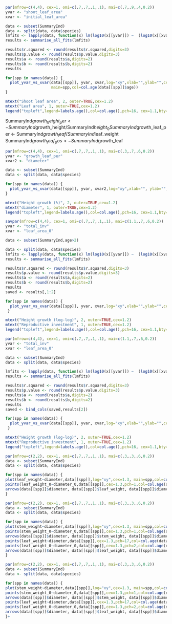 ```r
par(mfrow=c(4,4), cex=1, omi=c(.7,.7,.1,.1), mai=c(.7,.9,.4,0.2)) 
yvar <- "shoot_leaf_area"
xvar <- "initial_leaf_area"

data <- subset(SummaryInd)
data <- split(data, data$species)
lmfits <- lapply(data, function(x) lm(log10(x[[yvar]]) ~  (log10(x[[xvar]]))))
results <- summarise_all_fits(lmfits)

results$r.squared <- round(results$r.squared,digits=3)
results$p.value <- round(results$p.value,digits=3)
results$a <- round(results$a,digits=2)
results$b <- round(results$b,digits=2)
results

for(spp in names(data)) {
  plot_yvar_vs_xvar(data[[spp]], yvar, xvar,log="xy",xlab="",ylab="",cex=1.3,
                    main=spp,col=col.age(data[[spp]]$age))
}

mtext("Shoot leaf area", 2, outer=TRUE,cex=1.2)
mtext("Leaf area", 1, outer=TRUE,cex=1.2)
legend("topleft",legend=labels.age(),col=col.age(),pch=16, cex=1.1,bty="n")
```


SummaryInd$growth_height_per <- SummaryInd$growth_height/SummaryInd$height_0
SummaryInd$growth_leaf_per <- SummaryInd$growth_leaf/SummaryInd$leaf_weight
SummaryInd$growth_leaf_pos <- SummaryInd$growth_leaf



```r
par(mfrow=c(4,4), cex=1, omi=c(.7,.7,.1,.1), mai=c(.3,.7,.6,0.2)) 
yvar <- "growth_leaf_per"
xvar2 <- "diameter"

data <- subset(SummaryInd)
data <- split(data, data$species)

for(spp in names(data)) {
  plot_yvar_vs_xvar(data[[spp]], yvar, xvar2,log="xy",xlab="", ylab="", cex=1.3, main=spp,col=col.age(data[[spp]]$age))
}

mtext("Height growth (%)", 2, outer=TRUE,cex=1.2)
mtext("diameter", 1, outer=TRUE,cex=1.2)
legend("topleft",legend=labels.age(),col=col.age(),pch=16, cex=1.1,bty="n")
```

```r
savpar(mfrow=c(4,4), cex=1, omi=c(.7,.7,.1,.1), mai=c(1.1,.7,.6,0.2)) 
yvar <- "total_inv"
xvar <- "leaf_area_0"

data <- subset(SummaryInd,age>2)

data <- split(data, data$species)
lmfits <- lapply(data, function(x) lm(log10(x[[yvar]]) ~  (log10(x[[xvar]]))))
results <- summarise_all_fits(lmfits)

results$r.squared <- round(results$r.squared,digits=3)
results$p.value <- round(results$p.value,digits=3)
results$a <- round(results$a,digits=2)
results$b <- round(results$b,digits=2)
results
saved <- results[,1:2]

for(spp in names(data)) {
  plot_yvar_vs_xvar(data[[spp]], yvar, xvar,log="xy",xlab="",ylab="",cex=1.3, main=spp,col=col.age(data[[spp]]$age))
 }

mtext("Height growth (log-log)", 2, outer=TRUE,cex=1.2)
mtext("Reproductive investment", 1, outer=TRUE,cex=1.2)
legend("topleft",legend=labels.age(),col=col.age(),pch=16, cex=1.1,bty="n")
```

```r
par(mfrow=c(4,4), cex=1, omi=c(.7,.7,.1,.1), mai=c(1.1,.7,.6,0.2)) 
yvar <- "total_inv"
xvar <- "leaf_area_0"

data <- subset(SummaryInd)
data <- split(data, data$species)

lmfits <- lapply(data, function(x) lm(log10(x[[yvar]]) ~  (log10(x[[xvar]]))))
results <- summarise_all_fits(lmfits)

results$r.squared <- round(results$r.squared,digits=3)
results$p.value <- round(results$p.value,digits=3)
results$a <- round(results$a,digits=2)
results$b <- round(results$b,digits=2)
results
saved <- bind_cols(saved,results[2])

for(spp in names(data)) {
  plot_yvar_vs_xvar(data[[spp]], yvar, xvar,log="xy",xlab="",ylab="",cex=1.3, main=spp,col=col.age(data[[spp]]$age))
 }

mtext("Height growth (log-log)", 2, outer=TRUE,cex=1.2)
mtext("Reproductive investment", 1, outer=TRUE,cex=1.2)
legend("topleft",legend=labels.age(),col=col.age(),pch=16, cex=1.1,bty="n")
```



```r
par(mfrow=c(2,2), cex=1, omi=c(.7,.7,.1,.1), mai=c(.3,.3,.6,0.2)) 
data <- subset(SummaryInd)
data <- split(data, data$species)

for(spp in names(data)) {
plot(leaf_weight~diameter,data[[spp]],log="xy",cex=1.3, main=spp,col=col.age(data[[spp]]$age),pch=16)
points(leaf_weight_0~diameter_0,data[[spp]],cex=1.3,pch=1,col=col.age(data[[spp]]$age))
arrows(data[[spp]]$diameter, data[[spp]]$leaf_weight, data[[spp]]$diameter_0,data[[spp]]$leaf_weight_0, length = 0,angle = 30, code = 2, col = col.age(data[[spp]]$age),lwd=.3)
}
```

```r
par(mfrow=c(2,2), cex=1, omi=c(.7,.7,.1,.1), mai=c(.3,.3,.6,0.2)) 
data <- subset(SummaryInd)
data <- split(data, data$species)

for(spp in names(data)) {
plot(stem_weight~diameter,data[[spp]],log="xy",cex=1.3, main=spp,col=col.age(data[[spp]]$age),pch=16)
points(stem_weight_0~diameter_0,data[[spp]],cex=1.3,pch=1,col=col.age(data[[spp]]$age))
arrows(data[[spp]]$diameter, data[[spp]]$stem_weight, data[[spp]]$diameter_0,data[[spp]]$stem_weight_0, length = 0,angle = 30, code = 2, col = col.age(data[[spp]]$age),lwd=.3)
points(leaf_weight~diameter,data[[spp]],cex=1.3,pch=17,col=col.age(data[[spp]]$age))
points(leaf_weight_0~diameter_0,data[[spp]],cex=1.3,pch=2,col=col.age(data[[spp]]$age))
arrows(data[[spp]]$diameter, data[[spp]]$leaf_weight, data[[spp]]$diameter_0,data[[spp]]$leaf_weight_0, length = 0,angle = 30, code = 1, col = col.age(data[[spp]]$age),lwd=.3,lty=3)
}
```

```r
par(mfrow=c(2,2), cex=1, omi=c(.7,.7,.1,.1), mai=c(.3,.3,.6,0.2)) 
data <- subset(SummaryInd)
data <- split(data, data$species)

for(spp in names(data)) {
plot(stem_weight~diameter,data[[spp]],log="xy",cex=1.3, main=spp,col=col.age(data[[spp]]$age),pch=16)
points(stem_weight_0~diameter_0,data[[spp]],cex=1.3,pch=1,col=col.age(data[[spp]]$age))
arrows(data[[spp]]$diameter, data[[spp]]$stem_weight, data[[spp]]$diameter_0,data[[spp]]$stem_weight_0, length = 0,angle = 30, code = 2, col = col.age(data[[spp]]$age),lwd=.3)
points(leaf_weight~diameter,data[[spp]],cex=1.3,pch=17,col=col.age(data[[spp]]$age))
points(leaf_weight_0~diameter_0,data[[spp]],cex=1.3,pch=2,col=col.age(data[[spp]]$age))
arrows(data[[spp]]$diameter, data[[spp]]$leaf_weight, data[[spp]]$diameter_0,data[[spp]]$leaf_weight_0, length = 0,angle = 30, code = 1, col = col.age(data[[spp]]$age),lwd=.3,lty=3)
}+
```




